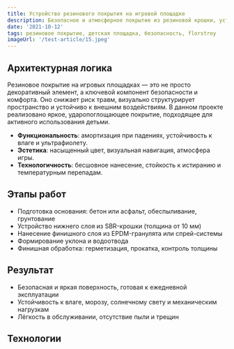 ```yaml
---
title: Устройство резинового покрытия на игровой площадке
description: Безопасное и атмосферное покрытие из резиновой крошки, устойчивое к влаге и механическим нагрузкам
date: '2021-10-12'
tags: резиновое покрытие, детская площадка, безопасность, florstroy
imageUrl: '/test-article/15.jpeg'
---
```


<Quote
  content="Покрытие обеспечивает безопасность детей, визуальную привлекательность и устойчивость к погодным условиям."
  author="FlorStroy"
  cite="https://florstroy.ru/"
/>

## Архитектурная логика

Резиновое покрытие на игровых площадках — это не просто декоративный элемент, а ключевой компонент безопасности и комфорта. Оно снижает риск травм, визуально структурирует пространство и устойчиво к внешним воздействиям. В данном проекте реализовано яркое, ударопоглощающее покрытие, подходящее для активного использования детьми.

- **Функциональность**: амортизация при падениях, устойчивость к влаге и ультрафиолету.
- **Эстетика**: насыщенный цвет, визуальная навигация, атмосфера игры.
- **Технологичность**: бесшовное нанесение, стойкость к истиранию и температурным перепадам.

## Этапы работ

- Подготовка основания: бетон или асфальт, обеспыливание, грунтование
- Устройство нижнего слоя из SBR-крошки (толщина от 10 мм)
- Нанесение финишного слоя из EPDM-гранулята или спрей-системы
- Формирование уклона и водоотвода
- Финишная обработка: герметизация, прокатка, контроль толщины

<ArticleImage src="/test-article/15.jpeg" alt="Резиновое покрытие на игровой площадке" />

## Результат

- Безопасная и яркая поверхность, готовая к ежедневной эксплуатации
- Устойчивость к влаге, морозу, солнечному свету и механическим нагрузкам
- Лёгкость в обслуживании, отсутствие пыли и трещин

<Quote
  content="Площадка используется ежедневно, покрытие сохраняет цвет, эластичность и не требует ремонта."
  author="Технический специалист FlorStroy"
  cite="https://florstroy.ru/"
/>

## Технологии

<Code
  code="Основание: бетон / асфальт  
Нижний слой: SBR-крошка  
Финишный слой: EPDM-гранулят / спрей-система  
Толщина: от 10 до 20 мм  
Оборудование: миксер, ракли, валики, лазерный нивелир"
  language="text"
/>
